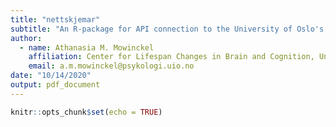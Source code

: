 ```yaml
---
title: "nettskjemar"
subtitle: "An R-package for API connection to the University of Oslo's Nettskjema survey tool"
author: 
  - name: Athanasia M. Mowinckel
    affiliation: Center for Lifespan Changes in Brain and Cognition, University of Oslo, PO. box 1094 Blindern, 0317 Oslo, Norway
    email: a.m.mowinckel@psykologi.uio.no
date: "10/14/2020"
output: pdf_document
---
```


```r
knitr::opts_chunk$set(echo = TRUE)
```


